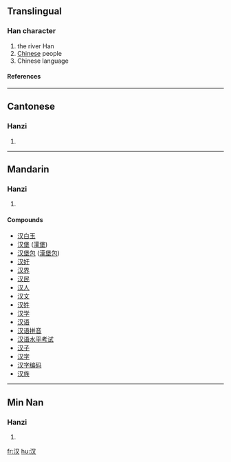 {{see|漢}}

==Translingual==
===Han character===
{{Han char|rn=85|rad=水|as=02|sn=5|four=|canj=水水 (EE)}}
# the river Han
# [[Chinese]] people
# Chinese language
====References====
{{Han ref|kx=0604.091|hdz=31549.080|uh=6C49|ud=27721}}

----
==Cantonese==
===Hanzi===
{{yue-hanzi|jyut=|y=hon3}}
# {{defn|Cantonese}}

----
==Mandarin==
===Hanzi===
{{cmn-hanzi|tra=漢|pin=[[hàn]] ([[han4]]), [[yì]] ([[yi4]])|wg=han<sup>4</sup>, i<sup>4</sup>}}
# {{defn|Mandarin}}

====Compounds====
{{top2}}
*[[汉白玉]]
*[[汉堡]] ([[汉堡|漢堡]])
*[[汉堡包]] ([[汉堡包|漢堡包]])
*[[汉奸]]
*[[汉界]]
*[[汉民]]
*[[汉人]]
*[[汉文]]
*[[汉姓]]
*[[汉学]]
*[[汉语]]
*[[汉语拼音]]
*[[汉语水平考试]]
*[[汉子]]
*[[汉字]]
*[[汉字编码]]
*[[汉族]]
{{mid2}}
{{bottom}}

----
==Min Nan==
===Hanzi===
{{nan-hanzi|poj=hàn (han<sup>3</sup>)}}
# {{defn|Min Nan}}

[[fr:汉]]
[[hu:汉]]